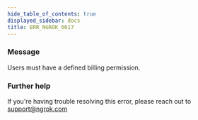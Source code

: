```yaml
---
hide_table_of_contents: true
displayed_sidebar: docs
title: ERR_NGROK_6617
---
```




### Message

Users must have a defined billing permission.

<ErrorDetails error="err_ngrok_6617" />

### Further help

If you're having trouble resolving this error, please reach out to [support@ngrok.com](mailto:support@ngrok.com?subject=Help%20with%20ERR_NGROK_6617)
